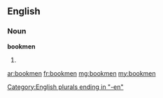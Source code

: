 ==English==
===Noun===
'''bookmen'''
# {{plural of|[[bookman]]}}

[[Category:English plurals ending in "-en"]]

[[ar:bookmen]]
[[fr:bookmen]]
[[mg:bookmen]]
[[my:bookmen]]